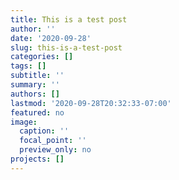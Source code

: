 ```yaml
---
title: This is a test post
author: ''
date: '2020-09-28'
slug: this-is-a-test-post
categories: []
tags: []
subtitle: ''
summary: ''
authors: []
lastmod: '2020-09-28T20:32:33-07:00'
featured: no
image:
  caption: ''
  focal_point: ''
  preview_only: no
projects: []
---
```

